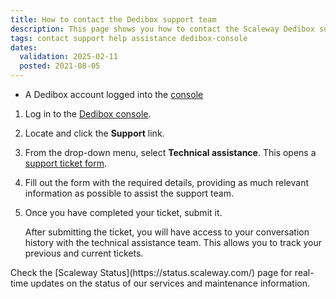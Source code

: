 ```yaml
---
title: How to contact the Dedibox support team
description: This page shows you how to contact the Scaleway Dedibox support team.
tags: contact support help assistance dedibox-console
dates:
  validation: 2025-02-11
  posted: 2021-08-05
---
```



<Requirements />

- A Dedibox account logged into the [console](https://console.online.net)

1. Log in to the [Dedibox console](https://console.online.net).
2. Locate and click the **Support** link.
3. From the drop-down menu, select **Technical assistance**. This opens a [support ticket form](https://console.online.net/en/assistance/ticket).
4. Fill out the form with the required details, providing as much relevant information as possible to assist the support team.
5. Once you have completed your ticket, submit it.

   After submitting the ticket, you will have access to your conversation history with the technical assistance team. This allows you to track your previous and current tickets.

<Message type="tip">
  Check the [Scaleway Status](https://status.scaleway.com/) page for real-time updates on the status of our services and maintenance information.
</Message>
